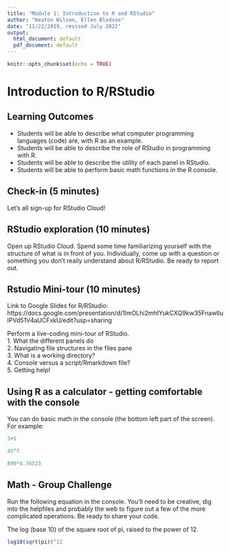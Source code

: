 ```yaml
---
title: "Module 1: Introduction to R and RStudio"
author: "Keaton Wilson, Ellen Bledsoe"
date: "11/22/2019, revised July 2022"
output:
  html_document: default
  pdf_document: default
---
```


```r
knitr::opts_chunk$set(echo = TRUE)
```

# Introduction to R/RStudio  

## Learning Outcomes
* Students will be able to describe what computer programming languages (code) are,
with R as an example.
* Students will be able to describe the role of RStudio in programming with R.
* Students will be able to describe the utility of each panel in RStudio.  
* Students will be able to perform basic math functions in the R console.

## Check-in (5 minutes)

Let's all sign-up for RStudio Cloud!

## RStudio exploration (10 minutes)

Open up RStudio Cloud. Spend some time familiarizing
yourself with the structure of what is in front of you. Individually, come up with
a question or something you don't really understand about R/RStudio. Be ready to report out.  

## Rstudio Mini-tour (10 minutes)  

Link to Google Slides for R/RStudio:
https://docs.google.com/presentation/d/1lmOLhi2mhIYukCXQ9kw35FnawlIuIPVd51V4aUCFxkU/edit?usp=sharing

Perform a live-coding mini-tour of RStudio.   
1. What the different panels do  
2. Navigating file structures in the files pane  
3. What is a working directory?  
4. Console versus a script/Rmarkdown file?  
5. Getting help!  

## Using R as a calculator - getting comfortable with the console  
You can do basic math in the console (the bottom left part of the screen). For example:
```r
3+5

45^7

890*4.76523
```

## Math - Group Challenge  
Run the following equation in the console. You'll need to be creative, dig into the helpfiles and probably the web to figure out a few of the more complicated operations.  Be ready to share your code.  

The log (base 10) of the square root of pi, raised to the power of 12.

```r
log10(sqrt(pi))^12
```
